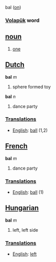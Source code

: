 bal ([[on]]) 
=== [[Volapük]] word === 
== [[noun]] == 
# [[one]]

==[[Dutch]]==

'''bal''' ''m''

# sphere formed toy

'''bal''' ''n''

# dance party

===[[Translation]]s===

*[[English]]: [[ball]] (1,2)

==[[French]]==

'''bal''' ''m''

# dance party

===[[Translation]]s===

*[[English]]: [[ball]] (1)

==[[Hungarian]]==

'''bal''' ''m''

# left, left side

===[[Translation]]s===

*[[English]]: [[left]]